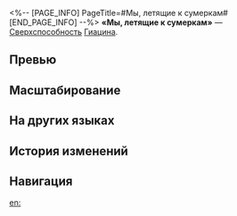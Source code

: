 <%-- [PAGE_INFO]
PageTitle=#Мы, летящие к сумеркам#
[END_PAGE_INFO] --%>
{{Навык Инфобокс
|Название         = Мы, летящие к сумеркам
|Изображение      = Навык Мы, летящие к сумеркам.png
|Персонаж         = Гиацина
|Тип              = Сверхспособность
|Тэг              = Поддержка
|УронСтойк        = 
|ЭнергияГен       = 5
|Энергия          = 140
|Длительность     = 
|Описание         = Призывает {{Доп эффект|духа памяти}} Ику и восстанавливает всем союзникам, кроме Ики, НР, равное {{Цвет|Выделенный|5%—11%}} от макс. НР Гиацины плюс {{Цвет|Выделенный|50—222,5}} ед., затем восстанавливает Ике НР, равное {{Цвет|Выделенный|6%—13,2%}} от макс. НР Гиацины плюс {{Цвет|Выделенный|60—267}} ед., после чего Гиацина переходит в состояние После дождя на 3 хода. Длительность этого состояния уменьшается на 1 ход в начале каждого хода Гиацины. Пока Гиацина находится в этом состоянии, макс. НР всех союзников повышается на {{Цвет|Выделенный|15%—33%}} плюс {{Цвет|Выделенный|150—667,5}} ед.
|Свойство1        = 
|Масштабирование1 = 
}}
'''«Мы, летящие к сумеркам»''' — [[Сверхспособность]] [[Гиацина]].

==Превью==
{{Превью
|Файл = Мы, летящие к сумеркам Превью
}}

==Масштабирование==
{{Масштабирование навыка|тип=Сверхспособность
|5%;5.63%;6.25%;6.88%;7.5%;8%;8.5%;9%;9.5%;10%;10.5%;11%;11.5%;12%;12.5%
|5000%;8000%;10250%;12500%;14000%;15500%;16625%;17750%;18875%;20000%;21125%;22250%;23375%;24500%;25625%
|15%;16.5%;18%;19.5%;21%;22.5%;24.38%;26.25%;28.13%;30%;31.5%;33%;34.5%;36%;37.5%
|15000%;24000%;30750%;37500%;42000%;46500%;49875%;53250%;56625%;60000%;63375%;66750%;70125%;73500%;76875%
|6%;6.75%;7.5%;8.25%;9%;9.6%;10.2%;10.8%;11.4%;12%;12.6%;13.2%;13.8%;14.4%;15%
|6000%;9600%;12300%;15000%;16800%;18600%;19950%;21300%;22650%;24000%;25350%;26700%;28050%;29400%;30750%
}}

==На других языках==
{{На других языках
|en   = We Who Fly Into Twilight
|zhs  = 飞入晨昏的我们
|zht  = 飛入晨昏的我們
|ja   = {{Rubi|晨昏|しんこん}}に{{Rubi|飛|と}}び{{Rubi|込|こ}}むわたしたち
|ko   = 조석 속으로 날아가는 우리
|es   = Quienes volamos a la penumbra
|fr   = Nous qui volons vers l'aube
|ru   = Мы, летящие к сумеркам
|th   = We Who Fly Into Twilight
|vi   = Chúng Ta Bay Vào Hoàng Hôn
|de   = Wir, die wir durch die Dämmerung fliegen
|id   = We Who Fly Into Twilight
|pt   = Nós, que Voamos para o Crepúsculo
}}

==История изменений==
{{История изменений|3.5}}

==Навигация==
{{Навык Навбокс|Гиацина}}

[[en:]]